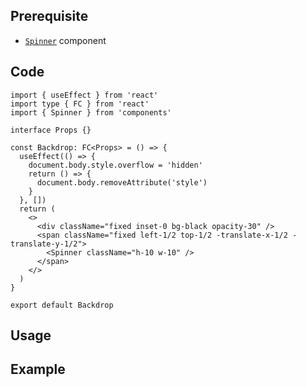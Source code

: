 
## Prerequisite

- [`Spinner`](/docs/components/Spinner) component

## Code

```tsx title="components/Backdrop/index.tsx"
import { useEffect } from 'react'
import type { FC } from 'react'
import { Spinner } from 'components'

interface Props {}

const Backdrop: FC<Props> = () => {
  useEffect(() => {
    document.body.style.overflow = 'hidden'
    return () => {
      document.body.removeAttribute('style')
    }
  }, [])
  return (
    <>
      <div className="fixed inset-0 bg-black opacity-30" />
      <span className="fixed left-1/2 top-1/2 -translate-x-1/2 -translate-y-1/2">
        <Spinner className="h-10 w-10" />
      </span>
    </>
  )
}

export default Backdrop
```

## Usage

## Example

<Codesandbox name="backdrop" />
